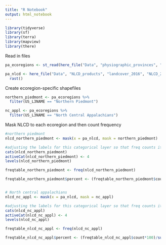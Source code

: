 ```yaml
---
title: "R Notebook"
output: html_notebook
---
```


```r
library(tidyverse)
library(sf)
library(terra)
library(mapview)
library(there)
```

Read in files
```r
pa_ecoregions <- st_read(here_file("Data", "physiographic_provinces", "level_iii_ecoregions_pa.shp"))

pa_nlcd <- here_file("Data", "NLCD_products", "landcover_2016", "NLCD_2016_PA.tif") %>% 
  rast()
```

Create ecoregion-specific shapefiles
```r
northern_piedmont <- pa_ecoregions %>% 
  filter(US_L3NAME == "Northern Piedmont")

nc_appl <- pa_ecoregions %>% 
  filter(US_L3NAME == "North Central Appalachians")
```

Mask NLCD to each ecoregion and then count frequency
```r
#northern piedmont
nlcd_northern_piedmont <- mask(x = pa_nlcd, mask = northern_piedmont)

#adjusting the labels for this categorical layer so that freq counts it correctly
cats(nlcd_northern_piedmont)
activeCat(nlcd_northern_piedmont) <- 4
levels(nlcd_northern_piedmont)

freqtable_northern_piedmont <- freq(nlcd_northern_piedmont)

freqtable_northern_piedmont$percent <- (freqtable_northern_piedmont$count*100)/sum(freqtable_northern_piedmont$count)


# North central appalachians
nlcd_nc_appl <- mask(x = pa_nlcd, mask = nc_appl)

#adjusting the labels for this categorical layer so that freq counts it correctly
cats(nlcd_nc_appl)
activeCat(nlcd_nc_appl) <- 4
levels(nlcd_nc_appl)

freqtable_nlcd_nc_appl <- freq(nlcd_nc_appl)

freqtable_nlcd_nc_appl$percent <- (freqtable_nlcd_nc_appl$count*100)/sum(freqtable_nlcd_nc_appl$count)
```

